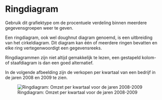 # Ringdiagram {#charttype_doughnut}

Gebruik dit grafiektype om de procentuele verdeling binnen meerdere gegevensgroepen weer te geven.

Een ringdiagram, ook wel doughnut diagram genoemd, is een uitbreiding van het cirkeldiagram. Dit diagram kan één of meerdere ringen bevatten en elke ring vertegenwoordigt een gegevensreeks.

Ringdiagrammen zijn niet altijd gemakkelijk te lezen, een gestapeld kolom- of staafdiagram is dan een goed alternatief.

In de volgende afbeelding zijn de verkopen per kwartaal van een bedrijf in de jaren 2008 en 2009 te zien.

![Ringdiagram: Omzet per kwartaal voor de jaren 2008-2009](images/doughnut_result.png) 

